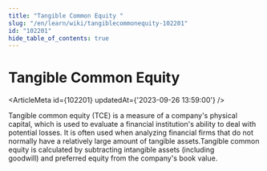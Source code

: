 ```yaml
---
title: "Tangible Common Equity "
slug: "/en/learn/wiki/tangiblecommonequity-102201"
id: "102201"
hide_table_of_contents: true
---
```



# Tangible Common Equity 

<ArticleMeta id={102201} updatedAt={'2023-09-26 13:59:00'} />
<div className='border-solid border-b border-t-0 my-4 border-[var(--ifm-color-gray-300)]' />

Tangible common equity (TCE) is a measure of a company's physical capital, which is used to evaluate a financial institution's ability to deal with potential losses. It is often used when analyzing financial firms that do not normally have a relatively large amount of tangible assets.Tangible common equity is calculated by subtracting intangible assets (including goodwill) and preferred equity from the company's book value.
